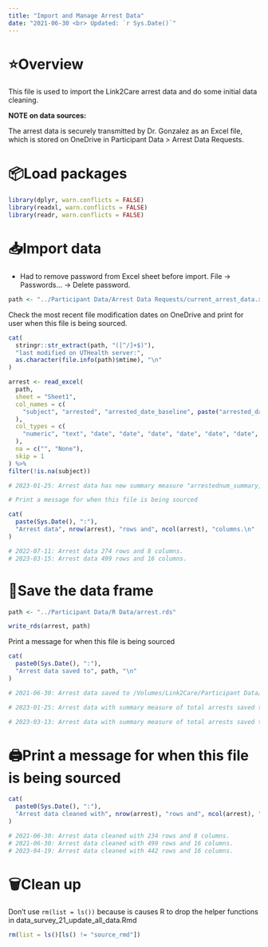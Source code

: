 ```yaml
---
title: "Import and Manage Arrest Data"
date: "2021-06-30 <br> Updated: `r Sys.Date()`"
---
```


# ⭐️Overview

This file is used to import the Link2Care arrest data and do some initial data cleaning. 

**NOTE on data sources:**

The arrest data is securely transmitted by Dr. Gonzalez as an Excel file, which is stored on OneDrive in Participant Data > Arrest Data Requests.


# 📦Load packages

```r
library(dplyr, warn.conflicts = FALSE)
library(readxl, warn.conflicts = FALSE)
library(readr, warn.conflicts = FALSE)
```


# 📥Import data 

* Had to remove password from Excel sheet before import. File -> Passwords... -> Delete password.   

```r
path <- "../Participant Data/Arrest Data Requests/current_arrest_data.xlsx"
```

Check the most recent file modification dates on OneDrive and print for user when this file is being sourced.

```r
cat(
  stringr::str_extract(path, "([^/]+$)"),
  "last modified on UTHealth server:",
  as.character(file.info(path)$mtime), "\n"
)
```

```r
arrest <- read_excel( 
  path,
  sheet = "Sheet1",
  col_names = c(
    "subject", "arrested", "arrested_date_baseline", paste("arrested_date",1:12, sep = "_"),  paste("arrested_num_summary",sep = "_")
  ),
  col_types = c(
    "numeric", "text", "date", "date", "date", "date", "date", "date", "date", "date", "date", "date", "date", "date", "date", "numeric"
  ),
  na = c("", "None"),
  skip = 1
) %>%
filter(!is.na(subject))

# 2023-01-25: Arrest data has new summary measure "arrestednum_summary," to identify total number of arrests per participant.

# Print a message for when this file is being sourced

cat(
  paste(Sys.Date(), ":"),
  "Arrest data", nrow(arrest), "rows and", ncol(arrest), "columns.\n"
)

# 2022-07-11: Arrest data 274 rows and 8 columns.
# 2023-03-15: Arrest data 499 rows and 16 columns.

```


# 💾Save the data frame

```r
path <- "../Participant Data/R Data/arrest.rds"
```

```r
write_rds(arrest, path)
```

Print a message for when this file is being sourced

```r
cat(
  paste0(Sys.Date(), ":"),
  "Arrest data saved to", path, "\n"
)

# 2021-06-30: Arrest data saved to /Volumes/Link2Care/Participant Data/R Data/arrest.rds

# 2023-01-25: Arrest data with summary measure of total arrests saved to /Volumes/Link2Care/Participant Data/R Data/arrest.rds

# 2023-03-13: Arrest data with summary measure of total arrests saved to /Volumes/Link2Care/Participant Data/R Data/arrest.rds

```


# 🖨Print a message for when this file is being sourced

```r
cat(
  paste0(Sys.Date(), ":"),
  "Arrest data cleaned with", nrow(arrest), "rows and", ncol(arrest), "columns.\n"
)

# 2021-06-30: Arrest data cleaned with 234 rows and 8 columns.
# 2021-06-30: Arrest data cleaned with 499 rows and 16 columns.
# 2023-04-19: Arrest data cleaned with 442 rows and 16 columns.
```


# 🗑Clean up

Don't use `rm(list = ls())` because is causes R to drop the helper functions in data_survey_21_update_all_data.Rmd

```r
rm(list = ls()[ls() != "source_rmd"])
```
